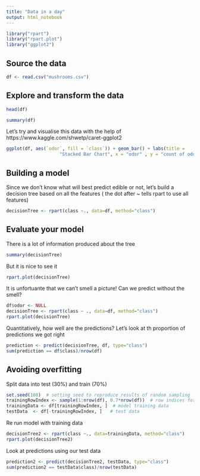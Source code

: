 ```yaml
---
title: "Data in a day"
output: html_notebook
---
```


```r
library("rpart")
library("rpart.plot")
library("ggplot2")
```

## Source the data
```r
df <- read.csv("mushrooms.csv")
```


## Explore and transform the data
```r
head(df)
```

```r
summary(df)
```

Let's try and visualise this data with the help of https://www.kaggle.com/shwetp/caret-ggplot2
```r
ggplot(df, aes(`odor`, fill = `class`)) + geom_bar() + labs(title =
                    "Stacked Bar Chart", x = "odor" , y = "count of odors"  )
```


## Building a model
Since we don't know what will best predict edible or not, let's build a decision tree based on all the features ( the dot after ~ tells rpart to use all features)
```r
decisionTree <- rpart(class ~., data=df, method="class")
```


## Evaluate your model
There is a lot of information produced about the tree
```r
summary(decisionTree)
```

But it is nice to see it
```r
rpart.plot(decisionTree)
```

It is unfortuante that we can't smell a picture! Can we predict without the smell?
```r
df$odor <- NULL
decisionTree <- rpart(class ~ ., data=df, method="class")
rpart.plot(decisionTree)
```

Quantitatively, how well are the predictions? Let's look at th proportion of predictions we got right
```r
prediction <- predict(decisionTree, df, type="class")
sum(prediction == df$class)/nrow(df)
```


## Avoiding overfitting
Split data into test (30%) and train (70%)
```r
set.seed(100)  # setting seed to reproduce results of random sampling
trainingRowIndex <- sample(1:nrow(df), 0.7*nrow(df))  # row indices for training data
trainingData <- df[trainingRowIndex, ]  # model training data
testData  <- df[-trainingRowIndex, ]   # test data
```

Re run model with training data
```r
decisionTree2 <- rpart(class ~., data=trainingData, method="class")
rpart.plot(decisionTree2)
```

Look at predictions using our test data
```r
prediction2 <- predict(decisionTree2, testData, type="class")
sum(prediction2 == testData$class)/nrow(testData)
```
